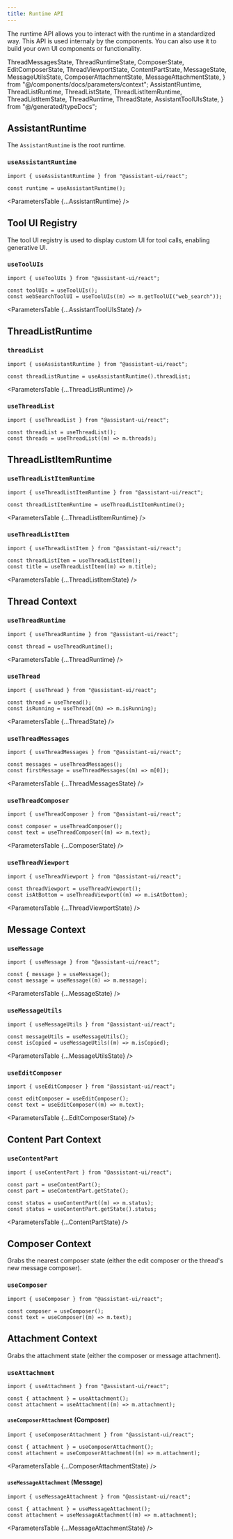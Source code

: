 ```yaml
---
title: Runtime API
---
```


The runtime API allows you to interact with the runtime in a standardized way.
This API is used internaly by the components. You can also use it to build your own UI components or functionality.

  ThreadMessagesState,
  ThreadRuntimeState,
  ComposerState,
  EditComposerState,
  ThreadViewportState,
  ContentPartState,
  MessageState,
  MessageUtilsState,
  ComposerAttachmentState,
  MessageAttachmentState,
} from "@/components/docs/parameters/context";
  AssistantRuntime,
  ThreadListRuntime,
  ThreadListState,
  ThreadListItemRuntime,
  ThreadListItemState,
  ThreadRuntime,
  ThreadState,
  AssistantToolUIsState,
} from "@/generated/typeDocs";

## AssistantRuntime

The `AssistantRuntime` is the root runtime.

### `useAssistantRuntime`

```tsx
import { useAssistantRuntime } from "@assistant-ui/react";

const runtime = useAssistantRuntime();
```

<ParametersTable {...AssistantRuntime} />

## Tool UI Registry

The tool UI registry is used to display custom UI for tool calls, enabling generative UI.

### `useToolUIs`

```tsx
import { useToolUIs } from "@assistant-ui/react";

const toolUIs = useToolUIs();
const webSearchToolUI = useToolUIs((m) => m.getToolUI("web_search"));
```

<ParametersTable {...AssistantToolUIsState} />

## ThreadListRuntime

### `threadList`

```tsx
import { useAssistantRuntime } from "@assistant-ui/react";

const threadListRuntime = useAssistantRuntime().threadList;
```

<ParametersTable {...ThreadListRuntime} />

### `useThreadList`

```tsx
import { useThreadList } from "@assistant-ui/react";

const threadList = useThreadList();
const threads = useThreadList((m) => m.threads);
```

## ThreadListItemRuntime

### `useThreadListItemRuntime`

```tsx
import { useThreadListItemRuntime } from "@assistant-ui/react";

const threadListItemRuntime = useThreadListItemRuntime();
```

<ParametersTable {...ThreadListItemRuntime} />

### `useThreadListItem`

```tsx
import { useThreadListItem } from "@assistant-ui/react";

const threadListItem = useThreadListItem();
const title = useThreadListItem((m) => m.title);
```

<ParametersTable {...ThreadListItemState} />

## Thread Context

### `useThreadRuntime`

```tsx
import { useThreadRuntime } from "@assistant-ui/react";

const thread = useThreadRuntime();
```

<ParametersTable {...ThreadRuntime} />

### `useThread`

```tsx
import { useThread } from "@assistant-ui/react";

const thread = useThread();
const isRunning = useThread((m) => m.isRunning);
```

<ParametersTable {...ThreadState} />

### `useThreadMessages`

```tsx
import { useThreadMessages } from "@assistant-ui/react";

const messages = useThreadMessages();
const firstMessage = useThreadMessages((m) => m[0]);
```

<ParametersTable {...ThreadMessagesState} />

### `useThreadComposer`

```tsx
import { useThreadComposer } from "@assistant-ui/react";

const composer = useThreadComposer();
const text = useThreadComposer((m) => m.text);
```

<ParametersTable {...ComposerState} />

### `useThreadViewport`

```tsx
import { useThreadViewport } from "@assistant-ui/react";

const threadViewport = useThreadViewport();
const isAtBottom = useThreadViewport((m) => m.isAtBottom);
```

<ParametersTable {...ThreadViewportState} />

## Message Context

### `useMessage`

```tsx
import { useMessage } from "@assistant-ui/react";

const { message } = useMessage();
const message = useMessage((m) => m.message);
```

<ParametersTable {...MessageState} />

### `useMessageUtils`

```tsx
import { useMessageUtils } from "@assistant-ui/react";

const messageUtils = useMessageUtils();
const isCopied = useMessageUtils((m) => m.isCopied);
```

<ParametersTable {...MessageUtilsState} />

### `useEditComposer`

```tsx
import { useEditComposer } from "@assistant-ui/react";

const editComposer = useEditComposer();
const text = useEditComposer((m) => m.text);
```

<ParametersTable {...EditComposerState} />

## Content Part Context

### `useContentPart`

```tsx
import { useContentPart } from "@assistant-ui/react";

const part = useContentPart();
const part = useContentPart.getState();

const status = useContentPart((m) => m.status);
const status = useContentPart.getState().status;
```

<ParametersTable {...ContentPartState} />

## Composer Context

Grabs the nearest composer state (either the edit composer or the thread's new message composer).

### `useComposer`

```tsx
import { useComposer } from "@assistant-ui/react";

const composer = useComposer();
const text = useComposer((m) => m.text);
```

## Attachment Context

Grabs the attachment state (either the composer or message attachment).

### `useAttachment`

```tsx
import { useAttachment } from "@assistant-ui/react";

const { attachment } = useAttachment();
const attachment = useAttachment((m) => m.attachment);
```

#### `useComposerAttachment` (Composer)

```tsx
import { useComposerAttachment } from "@assistant-ui/react";

const { attachment } = useComposerAttachment();
const attachment = useComposerAttachment((m) => m.attachment);
```

<ParametersTable {...ComposerAttachmentState} />

#### `useMessageAttachment` (Message)

```tsx
import { useMessageAttachment } from "@assistant-ui/react";

const { attachment } = useMessageAttachment();
const attachment = useMessageAttachment((m) => m.attachment);
```

<ParametersTable {...MessageAttachmentState} />
